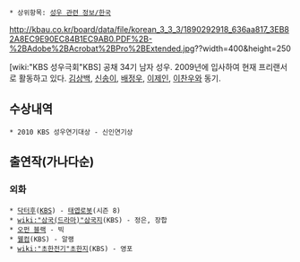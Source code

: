  * 상위항목: [[성우 관련 정보/한국]]

http://kbau.co.kr/board/data/file/korean_3_3_3/1890292918_636aa817_3EB82A8EC9E90EC84B1EC9AB0.PDF%2B-%2BAdobe%2BAcrobat%2BPro%2BExtended.jpg??width=400&height=250

[wiki:"KBS 성우극회"KBS] 공채 34기 남자 성우. 2009년에 입사하여 현재 프리랜서로 활동하고 있다. [[김상백]], [[신송이]], [[배정우]], [[이제인]], [[이찬우]]와 동기.

== 수상내역 ==
 * 2010 KBS 성우연기대상 - 신인연기상
== 출연작(가나다순) ==
=== 외화 ===
 * [[닥터후]]([[KBS]]) - [[태엽로봇]](시즌 8)
 * [[wiki:"삼국(드라마)"삼국지]](KBS) - 정은, 장합
 * [[오펀 블랙]] - 빅
 * [[웰컴]](KBS) - 알랭
 * [[wiki:"초한전기"초한지]](KBS) - 영포
